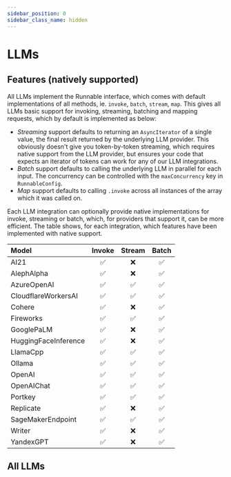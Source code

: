 ```yaml
---
sidebar_position: 0
sidebar_class_name: hidden
---
```


# LLMs

<!-- This file is autogenerated. Do not edit directly. -->
<!-- See `scripts/model-docs.table.js` for details -->

## Features (natively supported)

All LLMs implement the Runnable interface, which comes with default implementations of all methods, ie. `invoke`, `batch`, `stream`, `map`. This gives all LLMs basic support for invoking, streaming, batching and mapping requests, which by default is implemented as below:

- _Streaming_ support defaults to returning an `AsyncIterator` of a single value, the final result returned by the underlying LLM provider. This obviously doesn't give you token-by-token streaming, which requires native support from the LLM provider, but ensures your code that expects an iterator of tokens can work for any of our LLM integrations.
- _Batch_ support defaults to calling the underlying LLM in parallel for each input. The concurrency can be controlled with the `maxConcurrency` key in `RunnableConfig`.
- _Map_ support defaults to calling `.invoke` across all instances of the array which it was called on.

Each LLM integration can optionally provide native implementations for invoke, streaming or batch, which, for providers that support it, can be more efficient. The table shows, for each integration, which features have been implemented with native support.

| Model                | Invoke | Stream | Batch |
| :------------------- | :----: | :----: | :---: |
| AI21                 |   ✅   |   ❌   |  ✅   |
| AlephAlpha           |   ✅   |   ❌   |  ✅   |
| AzureOpenAI          |   ✅   |   ✅   |  ✅   |
| CloudflareWorkersAI  |   ✅   |   ✅   |  ✅   |
| Cohere               |   ✅   |   ❌   |  ✅   |
| Fireworks            |   ✅   |   ✅   |  ✅   |
| GooglePaLM           |   ✅   |   ❌   |  ✅   |
| HuggingFaceInference |   ✅   |   ❌   |  ✅   |
| LlamaCpp             |   ✅   |   ✅   |  ✅   |
| Ollama               |   ✅   |   ✅   |  ✅   |
| OpenAI               |   ✅   |   ✅   |  ✅   |
| OpenAIChat           |   ✅   |   ✅   |  ✅   |
| Portkey              |   ✅   |   ✅   |  ✅   |
| Replicate            |   ✅   |   ❌   |  ✅   |
| SageMakerEndpoint    |   ✅   |   ✅   |  ✅   |
| Writer               |   ✅   |   ❌   |  ✅   |
| YandexGPT            |   ✅   |   ❌   |  ✅   |

## All LLMs


<IndexTable />
